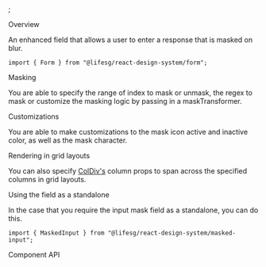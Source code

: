 
<Meta of={FormMaskedInputStories} />;

<Title>Form.MaskedInput</Title>

<Secondary>Overview</Secondary>

An enhanced field that allows a user to enter a response that is masked on blur.

```tsx
import { Form } from "@lifesg/react-design-system/form";
```

<Canvas of={FormMaskedInputStories.Field} />

<Heading3>Masking</Heading3>

You are able to specify the range of index to mask or unmask, the regex to mask or customize the masking logic by passing in a maskTransformer.

<Canvas of={FormMaskedInputStories.Masking} />

<Heading3>Customizations</Heading3>

You are able to make customizations to the mask icon active and inactive color, as well as the mask character.

<Canvas of={FormMaskedInputStories.WithCustomizations} />

<Heading3>Rendering in grid layouts</Heading3>

You can also specify [ColDiv's](/docs/getting-started-layout-column-divs--column-divs)
column props to span across the specified columns in grid layouts.

<Canvas of={FormMaskedInputStories.RenderingInGridLayout} />

<Heading3>Using the field as a standalone</Heading3>

In the case that you require the input mask field as a standalone, you can do this.

```tsx
import { MaskedInput } from "@lifesg/react-design-system/masked-input";
```

<Canvas of={FormMaskedInputStories.StandaloneUsage} />

<Secondary>Component API</Secondary>

<PropsTable />
